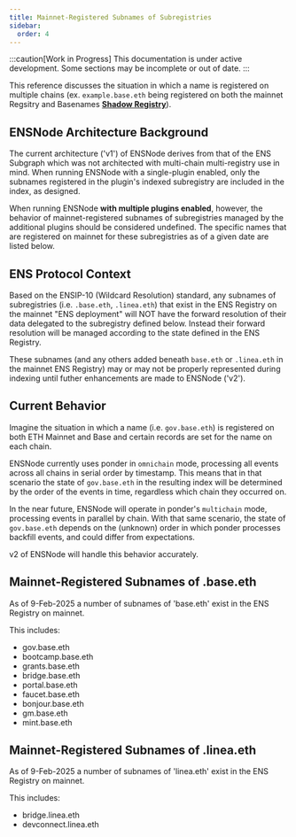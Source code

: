```yaml
---
title: Mainnet-Registered Subnames of Subregistries
sidebar:
  order: 4
---
```


:::caution[Work in Progress]
This documentation is under active development. Some sections may be incomplete or out of date.
:::

This reference discusses the situation in which a name is registered on multiple chains (ex. `example.base.eth` being registered on both the mainnet Regsitry and Basenames [**Shadow Registry**](/reference/terminology/#shadow-registry)).

## ENSNode Architecture Background

The current architecture ('v1') of ENSNode derives from that of the ENS Subgraph which was not architected with multi-chain multi-registry use in mind. When running ENSNode with a single-plugin enabled, only the subnames registered in the plugin's indexed subregistry are included in the index, as designed.

When running ENSNode **with multiple plugins enabled**, however, the behavior of mainnet-registered subnames of subregistries managed by the additional plugins should be considered undefined. The specific names that are registered on mainnet for these subregistries as of a given date are listed below.

## ENS Protocol Context

Based on the ENSIP-10 (Wildcard Resolution) standard, any subnames of subregistries (i.e. `.base.eth`, `.linea.eth`) that exist in the ENS Registry on the mainnet "ENS deployment" will NOT have the forward resolution of their data delegated to the subregistry defined below. Instead their forward resolution will be managed according to the state defined in the ENS Registry.

These subnames (and any others added beneath `base.eth` or `.linea.eth` in the mainnet ENS Registry) may or may not be properly represented during indexing until futher enhancements are made to ENSNode ('v2').

## Current Behavior

Imagine the situation in which a name (i.e. `gov.base.eth`) is registered on both ETH Mainnet and Base and certain records are set for the name on each chain.

ENSNode currently uses ponder in `omnichain` mode, processing all events across all chains in serial order by timestamp. This means that in that scenario the state of `gov.base.eth` in the resulting index will be determined by the order of the events in time, regardless which chain they occurred on.

In the near future, ENSNode will operate in ponder's `multichain` mode, processing events in parallel by chain. With that same scenario, the state of `gov.base.eth` depends on the (unknown) order in which ponder processes backfill events, and could differ from expectations.

v2 of ENSNode will handle this behavior accurately.

## Mainnet-Registered Subnames of .base.eth

As of 9-Feb-2025 a number of subnames of 'base.eth' exist in the ENS Registry on mainnet.

This includes:
- gov.base.eth
- bootcamp.base.eth
- grants.base.eth
- bridge.base.eth
- portal.base.eth
- faucet.base.eth
- bonjour.base.eth
- gm.base.eth
- mint.base.eth

## Mainnet-Registered Subnames of .linea.eth

As of 9-Feb-2025 a number of subnames of 'linea.eth' exist in the ENS Registry on mainnet.

This includes:
- bridge.linea.eth
- devconnect.linea.eth
